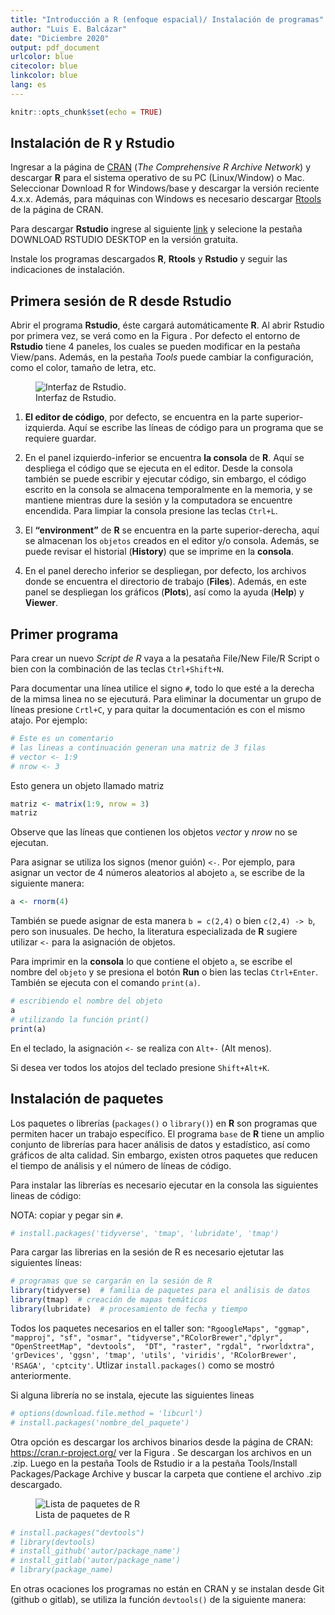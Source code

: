 ```yaml
---
title: "Introducción a R (enfoque espacial)/ Instalación de programas"
author: "Luis E. Balcázar"
date: "Diciembre 2020"
output: pdf_document
urlcolor: blue
citecolor: blue
linkcolor: blue
lang: es
---
```



```r
knitr::opts_chunk$set(echo = TRUE)
```
## Instalación de R y Rstudio
Ingresar a la página de [CRAN](https://cran.r-project.org/) (*The Comprehensive $R$ Archive Network*) y descargar **R** para el sistema operativo de su PC (Linux/Window) o Mac. Seleccionar Download R for Windows/base y descargar la versión reciente 4.x.x. Además, para máquinas con Windows es necesario descargar [Rtools](https://cran.r-project.org/bin/windows/Rtools/) de la página de CRAN. 


Para descargar **Rstudio** ingrese al siguiente  [link](https://rstudio.com/products/rstudio/) y selecione la pestaña DOWNLOAD RSTUDIO DESKTOP en la versión gratuita. 

Instale los programas descargados **R**, **Rtools** y **Rstudio** y seguir las indicaciones de instalación.

## Primera sesión de R desde Rstudio
Abrir el programa **Rstudio**, éste cargará automáticamente **R**. Al abrir Rstudio por primera vez, se verá como en la Figura \ref{fig1}. Por defecto el entorno de **Rstudio** tiene 4 paneles, los cuales se pueden modificar en la pestaña View/pans. Además, en la pestaña *Tools* puede cambiar la configuración, como el color, tamaño de letra, etc.


![Interfaz de Rstudio.\label{fig1}](otros/rstudio.png)

1) **El editor de código**, por defecto, se encuentra en la parte superior-izquierda. Aquí se escribe las líneas de código para un programa que se requiere guardar. 


2) En el panel izquierdo-inferior se encuentra **la consola** de **R**. Aquí se despliega el código que se ejecuta en el editor. Desde la consola también se puede escribir y ejecutar código, sin embargo, el código escrito en la consola se almacena temporalmente en la memoria, y se mantiene mientras dure la sesión y la computadora se encuentre encendida. Para limpiar la consola presione las teclas `Ctrl+L`. 


3) El **"environment"** de **R** se encuentra en la parte superior-derecha, aquí se almacenan los `objetos` creados en el editor y/o consola. Además, se puede revisar el historial (**History**) que se imprime en la **consola**.


4) En el panel derecho inferior se despliegan, por defecto, los archivos donde se encuentra el directorio de trabajo (**Files**). Además, en este panel se despliegan los gráficos (**Plots**), así como la ayuda (**Help**) y **Viewer**.



## Primer programa
Para crear un nuevo *Script de R* vaya a la pesataña File/New File/R Script o bien con la combinación de las teclas `Ctrl+Shift+N`.

Para documentar una línea utilice el signo `#`, todo lo que esté a la derecha de la mimsa linea no se ejecuturá. Para eliminar la documentar un grupo de líneas presione `Crtl+C`, y para quitar la documentación es con el mismo atajo. Por ejemplo:

```r
# Este es un comentario
# las lineas a continuación generan una matriz de 3 filas
# vector <- 1:9
# nrow <- 3
```

Esto genera un objeto llamado matriz

```r
matriz <- matrix(1:9, nrow = 3)
matriz
```

Observe que las líneas que contienen los objetos *vector* y *nrow* no se ejecutan.

Para asignar se utiliza los signos (menor guión) `<-`. Por ejemplo, para asignar un vector de 4 números aleatorios al abojeto `a`, se escribe de la siguiente manera:

```r
a <- rnorm(4)
```

También se puede asignar de esta manera `b = c(2,4)` o bien `c(2,4) -> b`, pero son inusuales. De hecho, la literatura especializada de **R** sugiere utilizar `<-` para la asignación de objetos.

Para imprimir en la **consola** lo que contiene el objeto `a`, se escribe el nombre del `objeto` y se presiona el botón **Run** o bien las teclas `Ctrl+Enter`. También se ejecuta con el comando `print(a)`.

```r
# escribiendo el nombre del objeto
a
# utilizando la función print()
print(a)
```

En el teclado, la asignación `<-` se realiza con `Alt+-` (Alt menos).

Si desea ver todos los atojos del teclado presione `Shift+Alt+K`.

## Instalación de paquetes
Los paquetes o librerías (`packages()` o `library()`) en **R** son programas que permiten hacer un trabajo específico. El programa `base` de **R** tiene un amplio conjunto de librerías para hacer análisis de datos y estadístico, así como gráficos de alta calidad. Sin embargo, existen otros paquetes que reducen el tiempo de análisis y el número de líneas de código.

Para instalar las librerías es necesario ejecutar en la consola las siguientes lineas de código:


NOTA: copiar y pegar sin `#`.

```r
# install.packages('tidyverse', 'tmap', 'lubridate', 'tmap')
```

Para cargar las librerias en la sesión de R es necesario ejetutar las siguientes líneas:

```r
# programas que se cargarán en la sesión de R
library(tidyverse)  # familia de paquetes para el análisis de datos
library(tmap)  # creación de mapas temáticos
library(lubridate)  # procesamiento de fecha y tiempo
```

Todos los paquetes necesarios en el taller son: `"RgoogleMaps", "ggmap", "mapproj", "sf", "osmar", "tidyverse","RColorBrewer","dplyr", "OpenStreetMap", "devtools",  "DT", "raster", "rgdal", "rworldxtra", 'grDevices', 'ggsn', 'tmap', 'utils', 'viridis', 'RColorBrewer', 'RSAGA', 'cptcity'`. Utlizar `install.packages()` como se mostró anteriormente.


Si alguna librería no se instala, ejecute las siguientes lineas

```r
# options(download.file.method = 'libcurl')
# install.packages('nombre_del_paquete')
```


Otra opción es descargar los archivos binarios desde la página de CRAN: <https://cran.r-project.org/> ver la Figura \ref{fig2}. Se descargan los archivos en un .zip. Luego en la pestaña Tools de Rstudio ir a la pestaña Tools/Install Packages/Package Archive y buscar la carpeta que contiene el archivo .zip descargado. 

![Lista de paquetes de R\label{fig2}](otros/lista_paquetes.png)


```r
# install.packages("devtools")
# library(devtools)
# install_github('autor/package_name')
# install_gitlab('autor/package_name')
# library(package_name)
```

En otras ocaciones los programas no están en CRAN y se instalan desde Git (github o gitlab), se utiliza la función `devtools()` de la siguiente manera:

